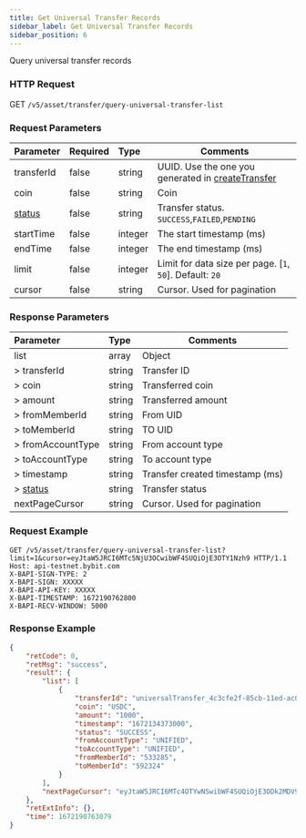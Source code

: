 ```yaml
---
title: Get Universal Transfer Records
sidebar_label: Get Universal Transfer Records
sidebar_position: 6
---
```



Query universal transfer records

### HTTP Request
GET `/v5/asset/transfer/query-universal-transfer-list`

### Request Parameters
| Parameter | Required | Type | Comments|
|:----- |:-------|:-----|------ |
|transferId |false |string |UUID. Use the one you generated in [createTransfer](create-inter-transfer#response-parameters) |
|coin |false |string |Coin |
|[status](../enum#transferstatus) |false |string |Transfer status. `SUCCESS`,`FAILED`,`PENDING` |
|startTime |false |integer |The start timestamp (ms) |
|endTime |false |integer |The end timestamp (ms) |
|limit |false |integer |Limit for data size per page. [`1`, `50`]. Default: `20`|
|cursor |false |string |Cursor. Used for pagination|

### Response Parameters
| Parameter | Type | Comments|
|:----- |:-----|----- |
|list |array|Object |
|> transferId |string |Transfer ID |
|> coin |string |Transferred coin |
|> amount |string |Transferred amount |
|> fromMemberId |string |From UID |
|> toMemberId |string |TO UID |
|> fromAccountType |string |From account type |
|> toAccountType |string |To account type |
|> timestamp |string |Transfer created timestamp (ms) |
|> [status](../enum#transferstatus) |string |Transfer status |
|nextPageCursor |string|Cursor. Used for pagination |

### Request Example

```http
GET /v5/asset/transfer/query-universal-transfer-list?limit=1&cursor=eyJtaW5JRCI6MTc5NjU3OCwibWF4SUQiOjE3OTY1Nzh9 HTTP/1.1
Host: api-testnet.bybit.com
X-BAPI-SIGN-TYPE: 2
X-BAPI-SIGN: XXXXX
X-BAPI-API-KEY: XXXXX
X-BAPI-TIMESTAMP: 1672190762800
X-BAPI-RECV-WINDOW: 5000
```

### Response Example

```json
{
    "retCode": 0,
    "retMsg": "success",
    "result": {
        "list": [
            {
                "transferId": "universalTransfer_4c3cfe2f-85cb-11ed-ac09-9e37823c81cd_533285",
                "coin": "USDC",
                "amount": "1000",
                "timestamp": "1672134373000",
                "status": "SUCCESS",
                "fromAccountType": "UNIFIED",
                "toAccountType": "UNIFIED",
                "fromMemberId": "533285",
                "toMemberId": "592324"
            }
        ],
        "nextPageCursor": "eyJtaW5JRCI6MTc4OTYwNSwibWF4SUQiOjE3ODk2MDV9"
    },
    "retExtInfo": {},
    "time": 1672190763079
}
```